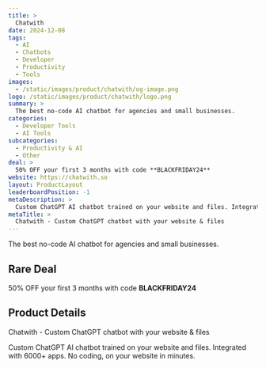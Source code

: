 ```yaml
---
title: >
  Chatwith
date: 2024-12-08
tags:
  - AI
  - Chatbots
  - Developer
  - Productivity
  - Tools
images:
  - /static/images/product/chatwith/og-image.png
logo: /static/images/product/chatwith/logo.png
summary: >
  The best no-code AI chatbot for agencies and small businesses.
categories:
  - Developer Tools
  - AI Tools
subcategories:
  - Productivity & AI
  - Other
deal: >
  50% OFF your first 3 months with code **BLACKFRIDAY24**
website: https://chatwith.so
layout: ProductLayout
leaderboardPosition: -1
metaDescription: >
  Custom ChatGPT AI chatbot trained on your website and files. Integrated with 6000+ apps. No coding, on your website in minutes.
metaTitle: >
  Chatwith - Custom ChatGPT chatbot with your website & files
---
```

The best no-code AI chatbot for agencies and small businesses.

## Rare Deal

50% OFF your first 3 months with code **BLACKFRIDAY24**

## Product Details

Chatwith - Custom ChatGPT chatbot with your website & files

Custom ChatGPT AI chatbot trained on your website and files. Integrated with 6000+ apps. No coding, on your website in minutes.
